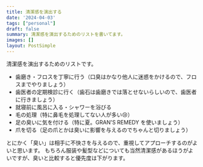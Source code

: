 ```yaml
---
title: 清潔感を演出する
date: '2024-04-03'
tags: ["personal"]
draft: false
summary: 清潔感を演出するためのリストを書いてます。
images: []
layout: PostSimple
---
```


清潔感を演出するためのリストです。

- 歯磨き・フロスを丁寧に行う（口臭はかなり他人に迷惑をかけるので、フロスまでやりましょう）
- 歯医者の定期検診に行く（歯石は歯磨きでは落とせないらしいので、歯医者に行きましょう）
- 就寝前に風呂に入る・シャワーを浴びる
- 毛の処理（特に鼻毛を処理してない人が多い😢）
- 足の臭いに気を付ける（特に夏。GRAN'S REMEDY を使いましょう）
- 爪を切る（足の爪とかは臭いに影響を与えるのでちゃんと切りましょう）

とにかく「臭い」は相手に不快さを与えるので、重視してアプローチするのがよいと思います。
もちろん服装や髪型などについても当然清潔感があるほうがよいですが、臭いと比較すると優先度は下がります。